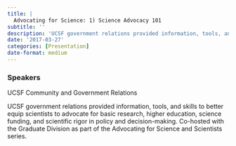 ```yaml
---
title: |
  Advocating for Science: 1) Science Advocacy 101
subtitle: ''
description: 'UCSF government relations provided information, tools, and skills to better equip scientists to advocate for basic research, higher education, science funding, and scientific rigor in policy and decision-making. '
date: '2017-03-27'
categories: [Presentation]
date-format: medium 
---
```


### Speakers  
UCSF Community and Government Relations

UCSF government relations provided information, tools, and skills to better equip scientists to advocate for basic research, higher education, science funding, and scientific rigor in policy and decision-making. Co-hosted with the Graduate Division as part of the Advocating for Science and Scientists series.

